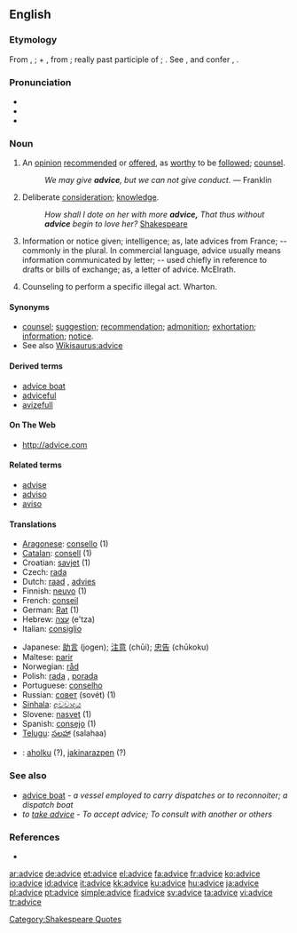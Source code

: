 ==English==

===Etymology===
From {{etyl|enm}} {{term|avis|lang=enm}}, {{etyl|fr}} {{term|avis|lang=fr}}; + {{etyl|fro}} {{term|vis|lang=fro}}, from {{etyl|la}} {{term|visum||seemed, seen|lang=la}}; really past participle of {{term|videre||to see, so that|lang=la}}; {{term|vis|which has seemed best}}.  See {{term|vision}}, and confer {{term|avise}}, {{term|advise}}.

===Pronunciation===
* {{audio|en-us-advice.ogg|Audio (US)}}
* {{IPA|ædˈvaɪs}}
* {{rhymes|aɪs}}

===Noun===
{{en-noun}}

# An [[opinion]] [[recommend]]ed or [[offer]]ed, as [[worthy]] to be [[follow]]ed; [[counsel]].
#: ''We may give '''advice''', but we can not give conduct.'' &mdash; Franklin
# {{obsolete}} Deliberate [[consideration]]; [[knowledge]].
#: ''How shall I dote on her with more '''advice,''' That thus without '''advice''' begin to love her?'' [[w:Shakespeare|Shakespeare]]
# Information or notice given; intelligence; as, late advices from France; -- commonly in the plural. In commercial language, advice usually means information communicated by letter; -- used chiefly in reference to drafts or bills of exchange; as, a letter of advice. McElrath.
# {{context|Criminal Law}} Counseling to perform a specific illegal act. Wharton.

====Synonyms====
* [[counsel]]; [[suggestion]]; [[recommendation]]; [[admonition]]; [[exhortation]]; [[information]]; [[notice]].
* See also [[Wikisaurus:advice]]

====Derived terms====
* [[advice boat]]
* [[adviceful]]
* [[avizefull]]


====On The Web====
* http://advice.com

====Related terms====
* [[advise]]
* [[adviso]]
* [[aviso]]

====Translations====
{{trans-top|opinion recommended or offered, as worthy to be followed; counsel.}}
* [[Aragonese]]: [[consello]] {{m}} (1)
* [[Catalan]]: [[consell]] {{m}} (1)
* Croatian: [[savjet]] (1)
* Czech: [[rada]] {{f}}
* Dutch: [[raad]] {{m}}, [[advies]]
* Finnish: [[neuvo]] (1)
* French: [[conseil]] {{m}}
* German: [[Rat]] {{m}} (1)
* Hebrew: [[עצה]] (e'tza)
* Italian: [[consiglio]] {{m}}
{{trans-mid}}
* Japanese: [[助言]] (jogen); [[注意]] (chūi); [[忠告]] (chūkoku)
* Maltese: [[parir]] {{m}}
* Norwegian: [[råd]] {{n}}
* Polish: [[rada]] {{f}}, [[porada]] {{f}}
* Portuguese: [[conselho]] {{m}}
* Russian: [[совет]] (sovét) (1)
* [[Sinhala]]: [[අවවාදය]] {{n}}
* Slovene: [[nasvet]] {{m}} (1)
* Spanish: [[consejo]] {{m}} (1)
* [[Telugu]]: [[సలహా]] (salahaa)
{{trans-bottom}}

{{checktrans-top}}
* {{ttbc|Basque}}: [[aholku]] (?), [[jakinarazpen]] (?)
{{trans-bottom}}

===See also===
* [[advice boat]] - ''a vessel employed to carry dispatches or to reconnoiter; a dispatch boat''
* ''to [[take advice]]'' - ''To accept advice; To consult with another or others''

===References===
* {{R:1913}}

[[Category:Shakespeare Quotes]]

[[ar:advice]]
[[de:advice]]
[[et:advice]]
[[el:advice]]
[[fa:advice]]
[[fr:advice]]
[[ko:advice]]
[[io:advice]]
[[id:advice]]
[[it:advice]]
[[kk:advice]]
[[ku:advice]]
[[hu:advice]]
[[ja:advice]]
[[pl:advice]]
[[pt:advice]]
[[simple:advice]]
[[fi:advice]]
[[sv:advice]]
[[ta:advice]]
[[vi:advice]]
[[tr:advice]]